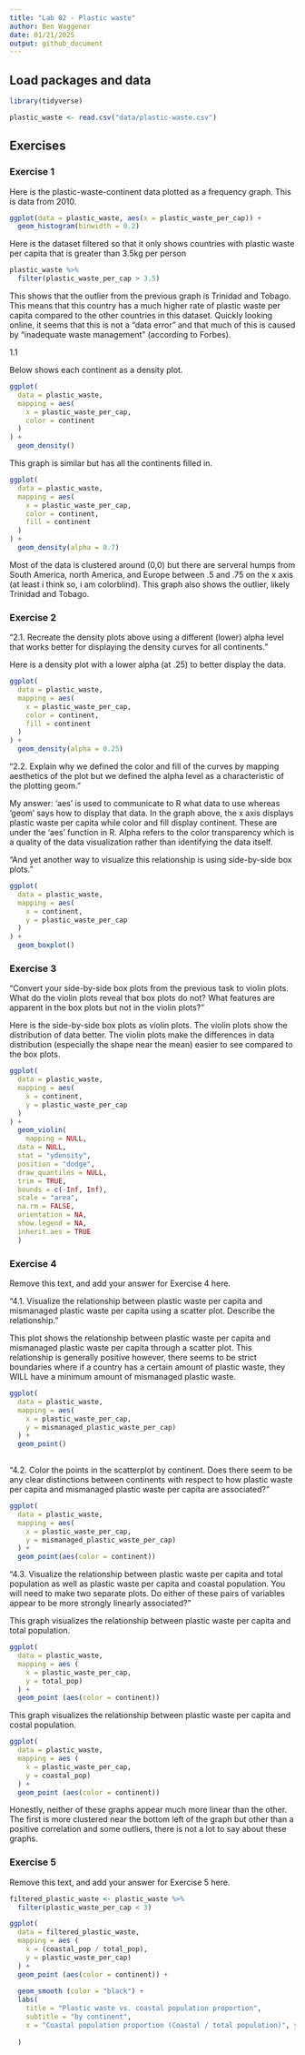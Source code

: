 ```yaml
---
title: "Lab 02 - Plastic waste"
author: Ben Waggener
date: 01/21/2025
output: github_document
---
```


## Load packages and data

```r
library(tidyverse) 
```

```r
plastic_waste <- read.csv("data/plastic-waste.csv")
```

## Exercises

### Exercise 1

Here is the plastic-waste-continent data plotted as a frequency graph. This is data from 2010. 

```r
ggplot(data = plastic_waste, aes(x = plastic_waste_per_cap)) +
  geom_histogram(binwidth = 0.2)
```

Here is the dataset filtered so that it only shows countries with plastic waste per capita that is greater than 3.5kg per person

```r

plastic_waste %>%
  filter(plastic_waste_per_cap > 3.5)
```
This shows that the outlier from the previous graph is Trinidad and Tobago. This means that this country has a much higher rate of plastic waste per capita compared to the other countries in this dataset. Quickly looking online, it seems that this is not a "data error" and that much of this is caused by "inadequate waste management" (according to Forbes).

1.1

Below shows each continent as a density plot.

```r

ggplot(
  data = plastic_waste,
  mapping = aes(
    x = plastic_waste_per_cap,
    color = continent
  )
) +
  geom_density()

```

This graph is similar but has all the continents filled in.

```r
ggplot(
  data = plastic_waste,
  mapping = aes(
    x = plastic_waste_per_cap,
    color = continent,
    fill = continent
  )
) +
  geom_density(alpha = 0.7)
```
Most of the data is clustered around (0,0) but there are serveral humps from South America, north America, and Europe between .5 and .75 on the x axis (at least i think so, i am colorblind). This graph also shows the outlier, likely Trinidad and Tobago.

### Exercise 2


"2.1. Recreate the density plots above using a different (lower) alpha level that works better for displaying the density curves for all continents."

Here is a density plot with a lower alpha (at .25) to better display the data.


```r
ggplot(
  data = plastic_waste,
  mapping = aes(
    x = plastic_waste_per_cap,
    color = continent,
    fill = continent
  )
) +
  geom_density(alpha = 0.25)
```


"2.2. Explain why we defined the color and fill of the curves by mapping aesthetics of the plot but we defined the alpha level as a characteristic of the plotting geom."

My answer: 'aes' is used to communicate to R what data to use whereas 'geom' says how to display that data. In the graph above, the x axis displays plastic waste per capita while color and fill display continent. These are under the 'aes' function in R. Alpha refers to the color transparency which is a quality of the data visualization rather than identifying the data itself.


"And yet another way to visualize this relationship is using side-by-side box plots."

```r
ggplot(
  data = plastic_waste,
  mapping = aes(
    x = continent,
    y = plastic_waste_per_cap
  )
) +
  geom_boxplot()
```





### Exercise 3

"Convert your side-by-side box plots from the previous task to violin plots. What do the violin plots reveal that box plots do not? What features are apparent in the box plots but not in the violin plots?"

Here is the side-by-side box plots as violin plots. The violin plots show the distribution of data better. The violin plots make the differences in data distribution (especially the shape near the mean) easier to see compared to the box plots.

```r
ggplot(
  data = plastic_waste,
  mapping = aes(
    x = continent,
    y = plastic_waste_per_cap
  )
) +
  geom_violin(
    mapping = NULL,
  data = NULL,
  stat = "ydensity",
  position = "dodge",
  draw_quantiles = NULL,
  trim = TRUE,
  bounds = c(-Inf, Inf),
  scale = "area",
  na.rm = FALSE,
  orientation = NA,
  show.legend = NA,
  inherit.aes = TRUE
  )
```

### Exercise 4

Remove this text, and add your answer for Exercise 4 here.

"4.1. Visualize the relationship between plastic waste per capita and mismanaged plastic waste per capita using a scatter plot. Describe the relationship."

This plot shows the relationship between plastic waste per capita and mismanaged plastic waste per capita through a scatter plot. This relationship is generally positive however, there seems to be strict boundaries where if a country has a certain amount of plastic waste, they WILL have a minimum amount of mismanaged plastic waste. 

```r
ggplot(
  data = plastic_waste,
  mapping = aes(
    x = plastic_waste_per_cap,
    y = mismanaged_plastic_waste_per_cap)
  ) +
  geom_point()
  
```

"4.2. Color the points in the scatterplot by continent. Does there seem to be any clear distinctions between continents with respect to how plastic waste per capita and mismanaged plastic waste per capita are associated?"

```r
ggplot(
  data = plastic_waste,
  mapping = aes(
    x = plastic_waste_per_cap,
    y = mismanaged_plastic_waste_per_cap)
  ) +
  geom_point(aes(color = continent))
```

"4.3. Visualize the relationship between plastic waste per capita and total population as well as plastic waste per capita and coastal population. You will need to make two separate plots. Do either of these pairs of variables appear to be more strongly linearly associated?"

This graph visualizes the relationship between plastic waste per capita and total population. 

```r
ggplot(
  data = plastic_waste,
  mapping = aes (
    x = plastic_waste_per_cap,
    y = total_pop)
  ) +
  geom_point (aes(color = continent))

```

This graph visualizes the relationship between plastic waste per capita and costal population.

```r
ggplot(
  data = plastic_waste,
  mapping = aes (
    x = plastic_waste_per_cap,
    y = coastal_pop)
  ) +
  geom_point (aes(color = continent))
```

Honestly, neither of these graphs appear much more linear than the other. The first is more clustered near the bottom left of the graph but other than a positive correlation and some outliers, there is not a lot to say about these graphs.

### Exercise 5

Remove this text, and add your answer for Exercise 5 here.

```r
filtered_plastic_waste <- plastic_waste %>%
  filter(plastic_waste_per_cap < 3)

ggplot(
  data = filtered_plastic_waste,
  mapping = aes (
    x = (coastal_pop / total_pop),
    y = plastic_waste_per_cap)
  ) +
  geom_point (aes(color = continent)) +
  
  geom_smooth (color = "black") +
  labs(
    title = "Plastic waste vs. coastal population proportion",
    subtitle = "by continent",
    x = "Coastal population proportion (Coastal / total population)", y = "Plastic waste per capita",
    
  )

```


